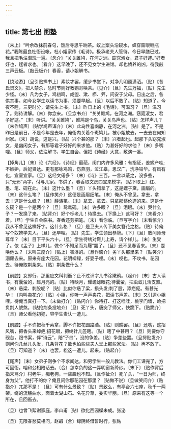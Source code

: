 ```yaml
---
---
---
```

title: 第七出 闺塾
---

〔末上〕“吟余改抹前春句，饭后寻思午晌茶。蚁上案头沿砚水，蜂穿窗眼咂瓶花。”我陈最良杜衙设帐，杜小姐家传《毛诗》。极承老夫人管待。今日早膳已过，我且把毛注潜玩一遍。〔念介〕“关关雎鸠，在河之洲。窈窕淑女，君子好逑。”好者好也，逑者求也。〔看介〕这早晚了，还不见女学生进馆。却也娇养的凶。待我敲三声云板。〔敲云板介〕春香，请小姐解书。

【绕池游】〔旦引贴捧书上〕素妆才罢，缓步书堂下。对净几明窗潇洒。〔贴〕《昔氏贤文》，把人禁杀，恁时节则好教鹦哥唤茶。〔见介〕〔旦〕先生万福，〔贴〕先生少怪。〔末〕凡为女子，鸡初鸣，咸盥、漱、栉、笄，问安于父母。日出之后，各供其事。如今女学生以读书为事，须要早起。〔旦〕以后不敢了。〔贴〕知道了。今夜不睡，三更时分，请先生上书。〔末〕昨日上的《毛诗》，可温习？〔旦〕温习了。则待讲解。〔末〕你念来。〔旦念书介〕“关关雎鸠，在河之洲。窈窕淑女，君子好逑。”〔末〕听讲。“关关雎鸠”，雎鸠是个鸟，关关鸟声也。〔贴〕怎样声儿？〔末作鸠声〕〔贴学鸠声诨介〕〔末〕此鸟性喜幽静，在河之洲。〔贴〕是了。不是昨日是前日，不是今年是去年，俺衙内关着个斑鸠儿，被小姐放去，一去去在何知州家。〔末〕胡说，这是兴。〔贴〕兴个甚的那？〔末〕兴者起也。起那下头窈窕淑女，是幽闲女子，有那等君子好好的来求他。〔贴〕为甚好好的求他？〔末〕多嘴哩。〔旦〕师父，依注解书，学生自会。但把《诗经》大意，敷演一番。

【掉角儿】〔末〕论《六经》，《诗经》最葩，闺门内许多风雅：有指证，姜嫄产哇;不嫉妒，后妃贤达。更有那咏鸡鸣，伤燕羽，泣江皋，思汉广，洗净铅华。有风有化，宜室宜家。〔旦〕这经文偌多？〔末〕《诗》三百，一言以蔽之，没多些，只“无邪”两字，付与儿家。书讲了。春香取文房四宝来模字。〔贴下取上〕红、墨、笔、砚在此。〔末〕这什么墨？〔旦〕丫头错拿了，这是螺子黛，画眉的。〔末〕这什么笔？〔旦作笑介〕这便是画眉细笔。〔末〕俺从不曾见。拿去，拿去！这是什么纸？〔旦〕薛涛笺。〔末〕拿去，拿去。只拿那蔡伦造的来。这是什么砚？是一个是两个？〔旦〕鸳鸯砚。〔末〕许多眼？〔旦〕泪眼。〔末〕哭什么子？一发换了来。〔贴背介〕好个标老儿！待换去。〔下换上〕这可好？〔末看介〕着。〔旦〕学生自会临书。春香还劳把笔。〔末〕看你临。〔旦写字介〕〔末看惊介〕我从不曾见这样好字。这什么格？〔旦〕是卫夫人传下美女簪花之格。〔贴〕待俺写个奴婢学夫人。〔旦〕还早哩。〔贴〕先生，学生领出恭牌。〔下〕〔旦〕敢问师母尊年？〔末〕目下平头六十。〔旦〕学生待绣对鞋儿上寿，请个样儿。〔末〕生受了。依《孟子》上样儿，做个“不知足而为屦”罢了。〔旦〕还不见春香来。〔末〕耍唤他么？〔末叫三度介〕〔贴上〕害淋的。〔旦作恼介〕劣丫头那里来？〔贴笑介〕溺尿去来。原来有座大花园。花明柳绿，好耍子哩。〔末〕哎也，不攻书，花园去。待俺取荆条来。〔贴〕荆条做什么？

【前腔】女郎行、那里应文科判衙？止不过识字儿书涂嫩鸦。〔起介〕〔末〕古人读书，有囊萤的，趁月亮的。〔贴〕待映月，耀蟾蜍眼花;待囊萤，把虫蚁儿活支煞。〔末〕悬梁、刺股呢？〔贴〕比似你悬了梁，损头发;刺了股，添疤痆。有甚光华！〔内叫卖花介〕〔贴〕小姐，你听一声声卖花，把读书声差。〔末〕又引逗小姐哩。待俺当真打一下。〔末做打介〕〔贴闪介〕你待打、打这哇哇，桃李门墙，崄把负荆人諕煞。〔贴抢荆条投地介〕〔旦〕死丫头，唐突了师父，快跪下。〔贴跪介〕〔旦〕师父看他初犯，容学生责认一遭儿。

【前腔】手不许把秋千索拿，脚不许把花园路踏。〔贴〕则瞧罢。〔旦〕还嘴，这招风嘴，把香头来绰疤;招花眼，把绣针儿签瞎。〔贴〕瞎了中甚用？〔旦〕则要你守砚台，跟书案，伴“诗云”，陪“子曰”，没的争差。〔贴〕争差些罢。〔旦挦贴发介〕则问你几丝儿头发，几条背花？敢也怕些些夫人堂上那些家法。〔贴〕再不敢了。〔旦〕可知道？〔末〕也罢，松这一遭儿。起来。〔贴起介〕

【尾声】〔末〕女弟子则争个不求闻达，和男学生一般儿教法。你们工课完了，方可回衙。咱和公相陪话去。〔合〕怎幸负的这一弄明窗新绛纱。〔末下〕〔贴作背后指末骂介〕村老牛，痴老狗，一些趣也不知。〔旦作扯介〕死丫头，“一日为师，终身为父”，他打不的你？俺且问你那花园在那里？〔贴做不说〕〔旦做笑问介〕〔贴指介〕兀那不是！〔旦〕可有什么景致？〔贴〕景致么，有亭台六七座，秋千一两架。绕的流觞曲水，面着太湖山石。名花异草，委实华丽。〔旦〕原来有这等一个所在，且回衙去。

〔旦〕也曾飞絮谢家庭，李山甫〔贴〕欲化西园蝶未成。张泌

〔旦〕无限春愁莫相问，赵嘏〔合〕绿阴终借暂时行。张祜


